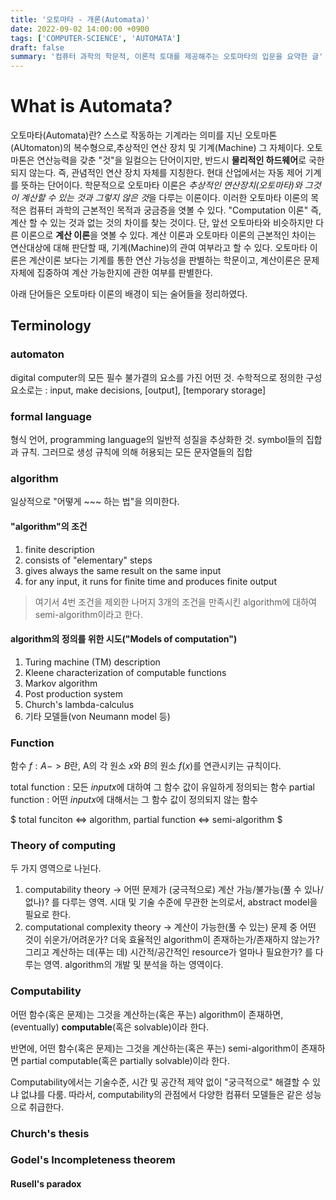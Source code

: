 ```yaml
---
title: '오토마타 - 개론(Automata)'
date: 2022-09-02 14:00:00 +0900
tags: ['COMPUTER-SCIENCE', 'AUTOMATA']
draft: false
summary: '컴퓨터 과학의 학문적, 이론적 토대를 제공해주는 오토마타의 입문을 요약한 글'
---
```


# What is Automata?

오토마타(Automata)란? 스스로 작동하는 기계라는 의미를 지닌 오토마톤(AUtomaton)의 복수형으로,추상적인 연산 장치 및 기계(Machine) 그 자체이다. 오토마톤은 연산능력을 갖춘 "것"을 일컬으는 단어이지만, 반드시 **물리적인 하드웨어**로 국한되지 않는다. 즉, 관념적인 연산 장치 자체를 지칭한다. 현대 산업에서는 자동 제어 기계를 뜻하는 단어이다.
학문적으로 오토마타 이론은 *추상적인 연산장치(오토마타)와 그것이 계산할 수 있는 것과 그렇지 않은 것*을 다루는 이론이다. 이러한 오토마타 이론의 목적은 컴퓨터 과학의 근본적인 목적과 궁금증을 엿볼 수 있다. "Computation 이론" 즉, 계산 할 수 있는 것과 없는 것의 차이를 찾는 것이다.
단, 앞선 오토마타와 비슷하지만 다른 이론으로 **계산 이론**을 엿볼 수 있다. 계산 이론과 오토마타 이론의 근본적인 차이는 연산대상에 대해 판단할 때, 기계(Machine)의 관여 여부라고 할 수 있다. 오토마타 이론은 계산이론 보다는 기계를 통한 연산 가능성을 판별하는 학문이고, 계산이론은 문제 자체에 집중하여 계산 가능한지에 관한 여부를 판별한다.

아래 단어들은 오토마타 이론의 배경이 되는 술어들을 정리하였다.

## Terminology

### automaton

digital computer의 모든 필수 불가결의 요소를 가진 어떤 것.
수학적으로 정의한 구성요소로는 : input, make decisions, [output], [temporary storage]

### formal language

형식 언어, programming language의 일반적 성질을 추상화한 것. symbol들의 집합과 규칙. 그러므로 생성 규칙에 의해 허용되는 모든 문자열들의 집합

### algorithm

일상적으로 "어떻게 ~~~ 하는 법"을 의미한다.

#### "algorithm"의 조건

1. finite description
2. consists of "elementary" steps
3. gives always the same result on the same input
4. for any input, it runs for finite time and produces finite output

> 여기서 4번 조건을 제외한 나머지 3개의 조건을 만족시킨 algorithm에 대하여 semi-algorithm이라고 한다.

#### algorithm의 정의를 위한 시도("Models of computation")

1. Turing machine (TM) description
2. Kleene characterization of computable functions
3. Markov algorithm
4. Post production system
5. Church's lambda-calculus
6. 기타 모델들(von Neumann model 등)

### Function

함수 $f : A -> B$란, A의 각 원소 $x$와 $B$의 원소 $f(x)$를 연관시키는 규칙이다.

total function : 모든 $input x$에 대하여 그 함수 값이 유일하게 정의되는 함수
partial function : 어떤 $input x$에 대해서는 그 함수 값이 정의되지 않는 함수

$ total funciton <=> algorithm, partial function <=> semi-algorithm $


### Theory of computing

두 가지 영역으로 나뉜다.

1. computability theory -> 어떤 문제가 (궁극적으로) 계산 가능/불가능(풀 수 있나/없나)? 를 다루는 영역. 시대 및 기술 수준에 무관한 논의로서, abstract model을 필요로 한다.
2. computational complexity theory -> 계산이 가능한(풀 수 있는) 문제 중 어떤 것이 쉬운가/어려운가? 더욱 효율적인 algorithm이 존재하는가/존재하지 않는가? 그리고 계산하는 데(푸는 데) 시간적/공간적인 resource가 얼마나 필요한가? 를 다루는 영역. algorithm의 개발 및 분석을 하는 영역이다.



### Computability

어떤 함수(혹은 문제)는 그것을 계산하는(혹은 푸는) algorithm이 존재하면, (eventually) **computable**(혹은 solvable)이라 한다.

반면에, 어떤 함수(혹은 문제)는 그것을 계산하는(혹은 푸는) semi-algorithm이 존재하면 partial computable(혹은 partially solvable)이라 한다.

Computability에서는 기술수준, 시간 및 공간적 제약 없이 "궁극적으로" 해결할 수 있냐 없냐를 다룸. 따라서, computability의 관점에서 다양한 컴퓨터 모델들은 같은 성능으로 취급한다.

### Church's thesis

### Godel's Incompleteness theorem

#### Rusell's paradox